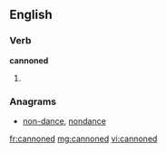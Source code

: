 ==English==

===Verb===
'''cannoned'''

# {{past of|[[cannon]]}}

===Anagrams===
* [[non-dance#English|non-dance]], [[nondance#English|nondance]]

[[fr:cannoned]]
[[mg:cannoned]]
[[vi:cannoned]]